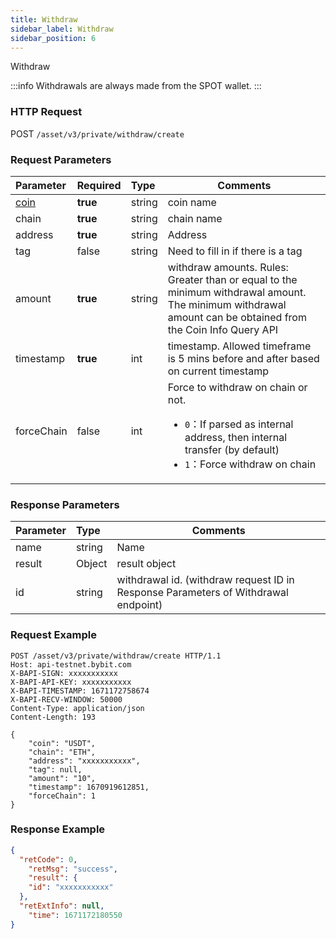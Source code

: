 ```yaml
---
title: Withdraw
sidebar_label: Withdraw
sidebar_position: 6
---
```

Withdraw

:::info
Withdrawals are always made from the SPOT wallet.
:::

### HTTP Request
POST `/asset/v3/private/withdraw/create`

### Request Parameters
| Parameter | Required | Type | Comments|
|:----- |:-------|:-----|------ |
|[coin](../enum#coin) |<b>true</b> |string |coin name|
|chain|<b>true</b>|string|chain name|
|address|<b>true</b>|string|Address| Address verification whether there is a whitelist of withdrawal addresses|
|tag|false|string|Need to fill in if there is a tag|
|amount|<b>true</b>|string|withdraw amounts. Rules: Greater than or equal to the minimum withdrawal amount. The minimum withdrawal amount can be obtained from the Coin Info Query API|
|timestamp|<b>true</b>|int|timestamp. Allowed timeframe is 5 mins before and after based on current timestamp|
|forceChain|false|int|Force to withdraw on chain or not. <ul><li>`0`：If parsed as internal address, then internal transfer (by default)</li><li>`1`：Force withdraw on chain</li></ul>|

### Response Parameters
| Parameter | Type | Comments|
|:----- |:-----|----- |
|name|string|Name|
|result|Object|result object|
|id|string|withdrawal id. (withdraw request ID in Response Parameters of Withdrawal endpoint)|

### Request Example

```http
POST /asset/v3/private/withdraw/create HTTP/1.1
Host: api-testnet.bybit.com
X-BAPI-SIGN: xxxxxxxxxxx
X-BAPI-API-KEY: xxxxxxxxxxx
X-BAPI-TIMESTAMP: 1671172758674
X-BAPI-RECV-WINDOW: 50000
Content-Type: application/json
Content-Length: 193

{
    "coin": "USDT",
    "chain": "ETH",
    "address": "xxxxxxxxxxx",
    "tag": null,
    "amount": "10",
    "timestamp": 1670919612851,
    "forceChain": 1
}
```

### Response Example

```json
{
  "retCode": 0,
    "retMsg": "success",
    "result": {
    "id": "xxxxxxxxxxx"
  },
  "retExtInfo": null,
    "time": 1671172180550
}
```
